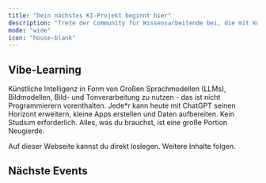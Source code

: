 ```yaml
---
title: "Dein nächstes KI-Projekt beginnt hier"
description: "Trete der Community für Wissensarbeitende bei, die mit Künstlicher Intelligenz neue Wege gehen."
mode: "wide"
icon: "house-blank"
---
```


## Vibe-Learning

Künstliche Intelligenz in Form von Großen Sprachmodellen (LLMs), Bildmodellen, Bild- und Tonverarbeitung zu nutzen - das ist nicht Programmierern vorenthalten. Jede*r kann heute mit ChatGPT seinen Horizont erweitern, kleine Apps erstellen und Daten aufbereiten. Kein Studium erforderlich. Alles, was du brauchst, ist eine große Portion Neugierde.

Auf dieser Webseite kannst du direkt loslegen. Weitere Inhalte folgen.

## Nächste Events


<MySnippet/>
